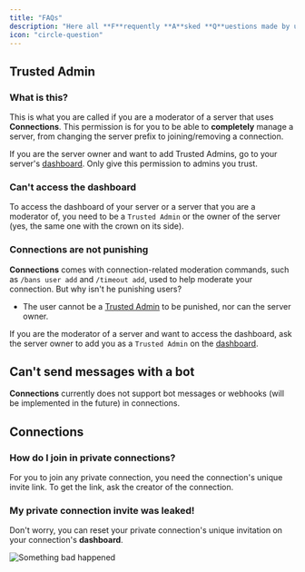 ```yaml
---
title: "FAQs"
description: "Here all **F**requently **A**sked **Q**uestions made by users that were documented."
icon: "circle-question"
---
```


## Trusted Admin

### What is this?

This is what you are called if you are a moderator of a server that uses **Connections**. This permission is for you to be able to **completely** manage a server, from changing the server prefix to joining/removing a connection.

If you are the server owner and want to add Trusted Admins, go to your server's [dashboard](https://connections.squarewebp.app/dashboard). Only give this permission to admins you trust.

### Can't access the dashboard

To access the dashboard of your server or a server that you are a moderator of, you need to be a `Trusted Admin` or the owner of the server (yes, the same one with the crown on its side).

### Connections are not punishing

**Connections** comes with connection-related moderation commands, such as `/bans user add` and `/timeout add`, used to help moderate your connection. But why isn't he punishing users?

- The user cannot be a [Trusted Admin](#trusted-admin) to be punished, nor can the server owner.

If you are the moderator of a server and want to access the dashboard, ask the server owner to add you as a `Trusted Admin` on the [dashboard](https://connections.squareweb.app/dashboard).

## Can't send messages with a bot

**Connections** currently does not support bot messages or webhooks (will be implemented in the future) in connections.

## Connections

### How do I join in private connections?

For you to join any private connection, you need the connection's unique invite link. To get the link, ask the creator of the connection.

### My private connection invite was leaked!

Don't worry, you can reset your private connection's unique invitation on your connection's **dashboard**.

![Something bad happened](/public/private.png)